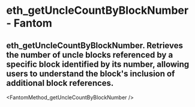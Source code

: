 # eth_getUncleCountByBlockNumber - Fantom

## eth_getUncleCountByBlockNumber. Retrieves the number of uncle blocks referenced by a specific block identified by its number, allowing users to understand the block's inclusion of additional block references.


<FantomMethod_getUncleCountByBlockNumber />
